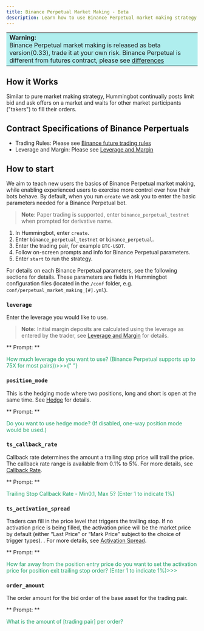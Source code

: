 ```yaml
---
title: Binance Perpetual Market Making - Beta
description: Learn how to use Binance Perpetual market making strategy
---
```


<table>
  <tr>
    <td style="background-color: #AFEEEE">
      <b> Warning:</b> <br />
      Binance Perpetual market making is released as beta version(0.33), trade it
      at your own risk. Binance Perpetual is different from futures contract, please
      see <a href="https://www.binance.com/en/support/faq/360033524991">
        differences
      </a>
    </td>
  </tr>
</table>

## How it Works

Similar to pure market making strategy, Hummingbot continually posts limit bid and ask offers on a market and waits for other market participants ("takers") to fill their orders.

## Contract Specifications of Binance Perpertuals

- Trading Rules: Please see [Binance future trading rules](https://www.binance.com/en/futures/trading-rules)
- Leverage and Margin: Please see [Leverage and Margin](https://www.binance.com/en/support/faq/360033162192)

## How to start

We aim to teach new users the basics of Binance Perpetual market making, while enabling experienced users to exercise more control over how their bots behave. By default, when you run `create` we ask you to enter the basic parameters needed for a Binance Perpetual bot.

> **Note**: Paper trading is supported, enter `binance_perpetual_testnet` when prompted for derivative name.

1. In Hummingbot, enter `create`.
2. Enter `binance_perpetual_testnet` or `binance_perpetual`.
3. Enter the trading pair, for example `BTC-USDT`.
4. Follow on-screen prompts and info for Binance Perpetual parameters.
5. Enter `start` to run the strategy.

For details on each Binance Perpetual parameters, see the following sections for details. These parameters are fields in Hummingbot configuration files (located in the `/conf` folder, e.g. `conf/perpetual_market_making_[#].yml`).

### `leverage`

Enter the leverage you would like to use.

> **Note:** Initial margin deposits are calculated using the leverage as entered by the trader, see [Leverage and Margin](https://www.binance.com/en/support/faq/360033162192) for details.

** Prompt: **

<div style={{ padding: "10px 20px", backgroundColor: "#1c1c1c" }}>
  <font color="#20a26a">
    How much leverage do you want to use? (Binance Perpetual supports up to 75X
    for most pairs))>>>{" "}
  </font>
</div>

### `position_mode`

This is the hedging mode where two positions, long and short is open at the same time. See [Hedge](https://www.binance.com/en/support/faq/360041513552) for details.

** Prompt: **

<div style={{ padding: "10px 20px", backgroundColor: "#1c1c1c" }}>
  <font color="#20a26a">
    Do you want to use hedge mode? (If disabled, one-way position mode would be
    used.)
  </font>
</div>

### `ts_callback_rate`

Callback rate determines the amount a trailing stop price will trail the price. The callback rate range is available from 0.1% to 5%. For more details, see [Callback Rate](https://www.binance.com/en/support/faq/360042299292).

** Prompt: **

<div style={{ padding: "10px 20px", backgroundColor: "#1c1c1c" }}>
  <font color="#20a26a">
    Trailing Stop Callback Rate - Min0.1, Max 5? (Enter 1 to indicate 1%)
  </font>
</div>

### `ts_activation_spread`

Traders can fill in the price level that triggers the trailing stop. If no activation price is being filled, the activation price will be the market price by default (either “Last Price” or “Mark Price” subject to the choice of trigger types). . For more details, see [Activation Spread](https://www.binance.com/en/support/faq/360042299292).

** Prompt: **

<div style={{ padding: "10px 20px", backgroundColor: "#1c1c1c" }}>
  <font color="#20a26a">
    How far away from the position entry price do you want to set the activation
    price for position exit trailing stop order? (Enter 1 to indicate 1%)>>>
  </font>
</div>

### `order_amount`

The order amount for the bid order of the base asset for the trading pair.

** Prompt: **

<div style={{ padding: "10px 20px", backgroundColor: "#1c1c1c" }}>
  <font color="#20a26a">What is the amount of [trading pair] per order?</font>
</div>
